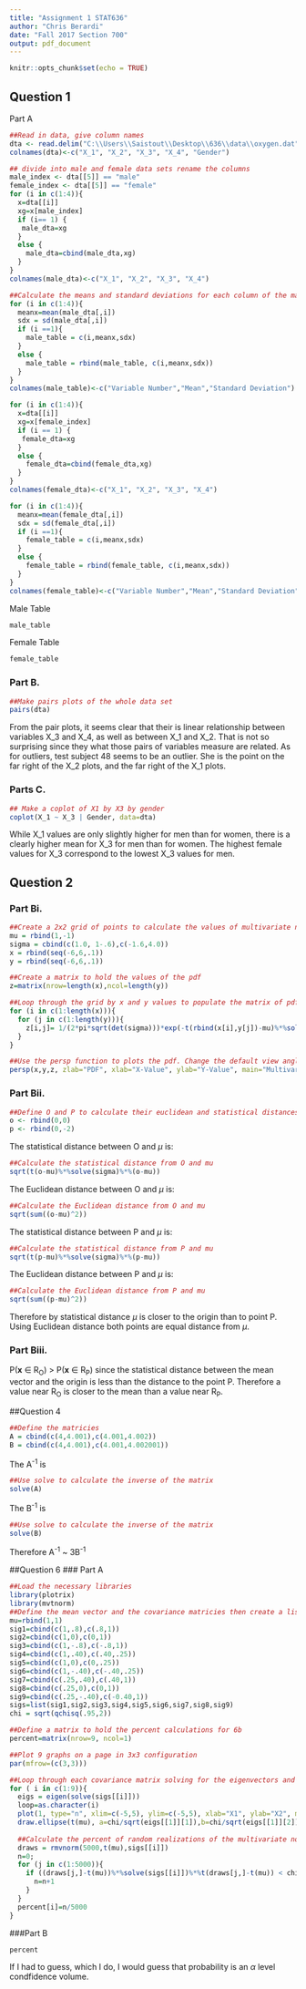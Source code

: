 ---
title: "Assignment 1 STAT636"
author: "Chris Berardi"
date: "Fall 2017 Section 700"
output: pdf_document
---

```{r setup, include=FALSE}
knitr::opts_chunk$set(echo = TRUE)
```
\pagenumbering{gobble}

## Question 1
Part A
```{r}
##Read in data, give column names 
dta <- read.delim("C:\\Users\\Saistout\\Desktop\\636\\data\\oxygen.dat", header = FALSE, sep= "")
colnames(dta)<-c("X_1", "X_2", "X_3", "X_4", "Gender")

## divide into male and female data sets rename the columns
male_index <- dta[[5]] == "male"
female_index <- dta[[5]] == "female"
for (i in c(1:4)){
  x=dta[[i]]
  xg=x[male_index]
  if (i== 1) {
   male_dta=xg 
  }
  else {
    male_dta=cbind(male_dta,xg)
  }
}
colnames(male_dta)<-c("X_1", "X_2", "X_3", "X_4")

##Calculate the means and standard deviations for each column of the male and female data sets and rename the columns
for (i in c(1:4)){
  meanx=mean(male_dta[,i])
  sdx = sd(male_dta[,i])
  if (i ==1){
    male_table = c(i,meanx,sdx)
  }
  else {
    male_table = rbind(male_table, c(i,meanx,sdx))
  }
}
colnames(male_table)<-c("Variable Number","Mean","Standard Deviation")

for (i in c(1:4)){
  x=dta[[i]]
  xg=x[female_index]
  if (i == 1) {
   female_dta=xg 
  }
  else {
    female_dta=cbind(female_dta,xg)
  }
}
colnames(female_dta)<-c("X_1", "X_2", "X_3", "X_4")

for (i in c(1:4)){
  meanx=mean(female_dta[,i])
  sdx = sd(female_dta[,i])
  if (i ==1){
    female_table = c(i,meanx,sdx)
  }
  else {
    female_table = rbind(female_table, c(i,meanx,sdx))
  }
}
colnames(female_table)<-c("Variable Number","Mean","Standard Deviation")
```

Male Table
```{r} 
male_table
```
  
Female Table
```{r} 
female_table 
```

### Part B.
```{r}
##Make pairs plots of the whole data set
pairs(dta)
```
From the pair plots, it seems clear that their is linear relationship between variables X_3 and X_4, as well as between X_1 and X_2. That is not so surprising since they what those pairs of variables measure are related. As for outliers, test subject 48 seems to be an outlier. She is the point on the far right of the X_2 plots, and the far right of the X_1 plots.

### Parts C.
```{r}
## Make a coplot of X1 by X3 by gender
coplot(X_1 ~ X_3 | Gender, data=dta)
```
While X_1 values are only slightly higher for men than for women, there is a clearly higher mean for X_3 for men than for women. The highest female values for X_3 correspond to the lowest X_3 values for men. 
\pagebreak

## Question 2
### Part Bi.
```{r}
##Create a 2x2 grid of points to calculate the values of multivariate normal pdf at
mu = rbind(1,-1)
sigma = cbind(c(1.0, 1-.6),c(-1.6,4.0))
x = rbind(seq(-6,6,.1))
y = rbind(seq(-6,6,.1))

##Create a matrix to hold the values of the pdf
z=matrix(nrow=length(x),ncol=length(y))

##Loop through the grid by x and y values to populate the matrix of pdf values
for (i in c(1:length(x))){
  for (j in c(1:length(y))){
    z[i,j]= 1/(2*pi*sqrt(det(sigma)))*exp(-t(rbind(x[i],y[j])-mu)%*%solve(sigma)%*%(rbind(x[i],y[j])-mu)/2)
  }
}

##Use the persp function to plots the pdf. Change the default view angle and the color because I didn't like the ##defaults
persp(x,y,z, zlab="PDF", xlab="X-Value", ylab="Y-Value", main="Multivariate Normal PDF", theta=40, phi=30, col="cyan", ticktype="detailed")
```

### Part Bii.
```{r}
##Define O and P to calculate their euclidean and statistical distances
o <- rbind(0,0)
p <- rbind(0,-2)
```

The statistical distance between O and $\mu$ is:
``` {r}
##Calculate the statistical distance from O and mu
sqrt(t(o-mu)%*%solve(sigma)%*%(o-mu))
```
  
The Euclidean distance between O and $\mu$ is:
``` {r}
##Calculate the Euclidean distance from O and mu
sqrt(sum((o-mu)^2))
```
  
The statistical distance between P and $\mu$ is:
```{r}
##Calculate the statistical distance from P and mu
sqrt(t(p-mu)%*%solve(sigma)%*%(p-mu))
```
  
The Euclidean distance between P and $\mu$ is:
``` {r}
##Calculate the Euclidean distance from P and mu
sqrt(sum((p-mu)^2))
```
  
Therefore by statistical distance $\mu$ is closer to the origin than to point P. Using Euclidean distance both points are equal distance from $\mu$.

### Part Biii.
P(**x** $\in$ R~O~) > P(**x** $\in$ R~P~) since the statistical distance between the mean vector and the origin is less than the distance to the point P. Therefore a value near R~O~ is closer to the mean than a value near R~P~.
\pagebreak

##Question 4
```{r}
##Define the matricies
A = cbind(c(4,4.001),c(4.001,4.002))
B = cbind(c(4,4.001),c(4.001,4.002001))
```
The A^-1^ is 
```{r} 
##Use solve to calculate the inverse of the matrix
solve(A)
```
The B^-1^ is 
```{r}
##Use solve to calculate the inverse of the matrix
solve(B)
```
Therefore A^-1^ ~ 3B^-1^
\pagebreak

##Question 6
### Part A
```{r}
##Load the necessary libraries
library(plotrix)
library(mvtnorm)
##Define the mean vector and the covariance matricies then create a list of all the covariance matricies to be used in ##a later loop, also calculate the square root of the 95th percentile of the chi squared distribution
mu=rbind(1,1)
sig1=cbind(c(1,.8),c(.8,1))
sig2=cbind(c(1,0),c(0,1))
sig3=cbind(c(1,-.8),c(-.8,1))
sig4=cbind(c(1,.40),c(.40,.25))
sig5=cbind(c(1,0),c(0,.25))
sig6=cbind(c(1,-.40),c(-.40,.25))
sig7=cbind(c(.25,.40),c(.40,1))
sig8=cbind(c(.25,0),c(0,1))
sig9=cbind(c(.25,-.40),c(-0.40,1))
sigs=list(sig1,sig2,sig3,sig4,sig5,sig6,sig7,sig8,sig9)
chi = sqrt(qchisq(.95,2))

##Define a matrix to hold the percent calculations for 6b
percent=matrix(nrow=9, ncol=1)

##Plot 9 graphs on a page in 3x3 configuration
par(mfrow=(c(3,3)))

##Loop through each covariance matrix solving for the eigenvectors and eigen values to plot the ellipse defined by the ##equation in 6a
for ( i in c(1:9)){
  eigs = eigen(solve(sigs[[i]]))
  loop=as.character(i)
  plot(1, type="n", xlim=c(-5,5), ylim=c(-5,5), xlab="X1", ylab="X2", main=paste("Sigma", as.character(i)))
  draw.ellipse(t(mu), a=chi/sqrt(eigs[[1]][1]),b=chi/sqrt(eigs[[1]][2]),angle=atan(eigs[[2]][2,1]/eigs[[2]][1,1]),    deg=FALSE, border="red", nv=1000)
  
  ##Calculate the percent of random realizations of the multivariate normal that fall within the ellipse defined above
  draws = rmvnorm(5000,t(mu),sigs[[i]])
  n=0;
  for (j in c(1:5000)){
    if ((draws[j,]-t(mu))%*%solve(sigs[[i]])%*%t(draws[j,]-t(mu)) < chi^2){
      n=n+1
    }
  }
  percent[i]=n/5000
}

```

###Part B
```{r}
percent
```
If I had to guess, which I do, I would guess that probability is an $\alpha$ level condfidence volume. 